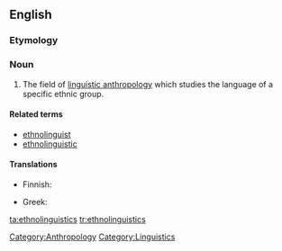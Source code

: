 ==English==

===Etymology===
{{prefix|ethno|linguistics}}

===Noun===
{{wikipedia}}
{{en-noun|-}}

# The field of [[linguistic anthropology]] which studies the language of a specific ethnic group.

====Related terms====
* [[ethnolinguist]]
* [[ethnolinguistic]]

====Translations====
{{trans-top|field of linguistic anthropology}}
* Finnish: {{t|fi|etnolingvistiikka}}
{{trans-mid}}
* Greek: {{t-|el|εθνογλωσσολογία|f}}
{{trans-bottom}}

[[Category:Anthropology]]
[[Category:Linguistics]]

[[ta:ethnolinguistics]]
[[tr:ethnolinguistics]]